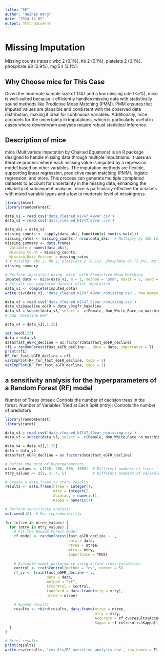 ```yaml
---
title: "RF"
author: "Weihao Wang"
date: "2024-12-02"
output: html_document
---
```


# Missing Imputation

Missing counts (rates): wbc 2 (0.1%), hb 2 (0.1%), platelets 2 (0.1%), phosphate 68 (3.9%), mg 54 (3.1%).

## Why Choose mice for This Case

Given the moderate sample size of 1747 and a low missing rate (<5%), mice is well-suited because it efficiently handles missing data with statistically sound methods like Predictive Mean Matching (PMM). PMM ensures that imputed values are plausible and consistent with the observed data distribution, making it ideal for continuous variables. Additionally, mice accounts for the uncertainty in imputations, which is particularly useful in cases where downstream analyses require robust statistical inference.

## Description of mice

mice (Multivariate Imputation by Chained Equations) is an R package designed to handle missing data through multiple imputations. It uses an iterative process where each missing value is imputed by a regression model based on other variables. The imputation methods are flexible, supporting linear regression, predictive mean matching (PMM), logistic regression, and more. This process can generate multiple completed datasets to account for uncertainty in the missing data, enhancing the reliability of subsequent analyses. mice is particularly effective for datasets with mixed variable types and a low to moderate level of missingness.



```r
library(mice)
library(randomForest)

data_v1 = read.csv('data_cleaned_N1747_49var.csv')
data_v2 = read.csv('data_cleaned_N1747_57var.csv')

data_aki = data_v2
missing_counts <- sapply(data_aki, function(x) sum(is.na(x)))
missing_rates <- missing_counts / nrow(data_aki)  # Multiply by 100 to get a percentage
missing_summary <- data.frame(
  Variable = names(data_aki),
  Missing_Count = missing_counts,
  Missing_Rate_Percent = missing_rates
) # Missing: wbc 2, hb 2, platelets 2 (0.1%), phosphate 68 (3.9%), mg 54 (3.1%)
missing_summary

# Perform imputation using `mice` with Predictive Mean Matching
imputed_data <- mice(data_v1, m = 1, method = 'pmm', maxit = 5, seed = 123)
# Extract the completed dataset after imputation
data_v3 <- complete(imputed_data)
write.csv(data_v3, 'data_cleaned_N1747_49var_nomissing.csv', row.names = FALSE)
```


```r
data_v3 = read.csv('data_cleaned_N1747_57var_nomissing.csv')
data_v3$Baseline_eGFR = data_v3$gfr_baseline
data_v3 = subset(data_v3, select = -c(Female, Non_White,Race_no_matching, Non_Hispanic, Ethnicity_no_matching, Cerebral_ischemia, Transplant_kidney, AKI_123, AKI_1, AKI_2, AKI_3 , AKI_dx, Mortality, gfr_final, gfr_baseline, gfr_change,gfr_pchange, days_follow_up, n_creatinine_measurements,gfr_change_per_year,gfr_pchange_per_year))
# Add 'baseline GFR'

data_v4 = data_v3[,1:25]

set.seed(123)
data = data_v3
data$fast_eGFR_decline = as.factor(data$fast_eGFR_decline)
rf1 = randomForest(fast_eGFR_decline~., data = data, importance = T)
print(rf1)
RF_for_fast_eGFR_decline = rf1
varImpPlot(RF_for_fast_eGFR_decline, type = 1)
varImpPlot(RF_for_fast_eGFR_decline, type = 2)
```

## a sensitivity analysis for the hyperparameters of a Random Forest (RF) model

Number of Trees (ntree): Controls the number of decision trees in the forest.
Number of Variables Tried at Each Split (mtry): Controls the number of predictors

```r
library(randomForest)
library(caret)

data_v3 = read.csv('data_cleaned_N1747_49var_nomissing.csv')
data_v3 = subset(data_v3, select = -c(Female, Non_White,Race_no_matching, Non_Hispanic, Ethnicity_no_matching, Cerebral_ischemia, Transplant_kidney, AKI_123, AKI_1, AKI_2, AKI_3 , AKI_dx, Mortality, gfr_final, gfr_baseline, gfr_change,gfr_pchange, days_follow_up, n_creatinine_measurements,gfr_change_per_year,gfr_pchange_per_year))

data_v4 = data_v3[,1:25]
data = data_v4
data$fast_eGFR_decline = as.factor(data$fast_eGFR_decline)

# Define the grid of hyperparameters
ntree_values <- c(100, 200, 500, 1000)  # Different numbers of trees
mtry_values <- c(2, 3, 4, 5)            # Different numbers of variables per split

# Create a data frame to store results
results <- data.frame(ntree = integer(),
                      mtry = integer(),
                      Accuracy = numeric(),
                      Kappa = numeric())

# Perform sensitivity analysis
set.seed(42)  # For reproducibility

for (ntree in ntree_values) {
  for (mtry in mtry_values) {
    # Fit the Random Forest model
    rf_model <- randomForest(fast_eGFR_decline ~ ., 
                             data = data, 
                             ntree = ntree, 
                             mtry = mtry, 
                             importance = TRUE)
    
    # Evaluate model performance using 5-fold cross-validation
    control <- trainControl(method = "cv", number = 5)
    rf_cv <- train(fast_eGFR_decline ~ ., 
                   data = data, 
                   method = "rf", 
                   trControl = control, 
                   tuneGrid = data.frame(mtry = mtry),
                   ntree = ntree)
    
    # Append results
    results <- rbind(results, data.frame(ntree = ntree, 
                                         mtry = mtry, 
                                         Accuracy = rf_cv$results$Accuracy[1],
                                         Kappa = rf_cv$results$Kappa[1]))
  }
}

# Print results
print(results)
write.csv(results, 'results/RF_sensitive_analysis.csv', row.names = F)
```